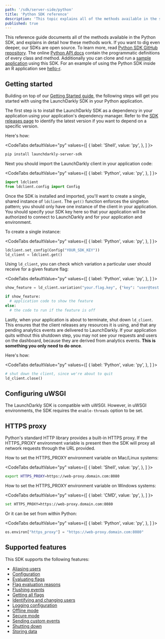 ```yaml
---
path: '/sdk/server-side/python'
title: 'Python SDK reference'
description: 'This topic explains all of the methods available in the server-side Python SDK, with detail about how they work.'
published: true
---
```


This reference guide documents all of the methods available in the Python SDK, and explains in detail how these methods work. If you want to dig even deeper, our SDKs are open source. To learn more, read [Python SDK GitHub repository](https://github.com/launchdarkly/python-server-sdk). The online [Python API docs](https://launchdarkly-python-sdk.readthedocs.io/) contain the programmatic definitions of every class and method. Additionally you can clone and run a [sample application](https://github.com/launchdarkly/hello-python) using this SDK. For an example of using the Python SDK inside an R application see [hello-r](https://github.com/launchdarkly/hello-r).

## Getting started

Building on top of our [Getting Started guide](/home/getting-started), the following steps will get you started with using the LaunchDarkly SDK in your Python application.

The first step is to install the LaunchDarkly SDK as a dependency in your application using your application's dependency manager. Refer to the [SDK releases page](https://github.com/launchdarkly/python-server-sdk/releases) to identify the latest version if you want to depend on a specific version.

Here's how:

<CodeTabs
  defaultValue="py"
  values={[
    { label: 'Shell', value: 'py', },
  ]
}>
<CodeTabItem value="py">

```bash
pip install launchdarkly-server-sdk
```

</CodeTabItem>
</CodeTabs>

Next you should import the LaunchDarkly client in your application code:

<CodeTabs
  defaultValue="py"
  values={[
    { label: 'Python', value: 'py', },
  ]
}>
<CodeTabItem value="py">

```py
import ldclient
from ldclient.config import Config
```

</CodeTabItem>
</CodeTabs>

Once the SDK is installed and imported, you'll want to create a single, shared instance of `ldclient`. The `get()` function enforces the singleton pattern; you should only have one instance of the client in your application. You should specify your SDK key here so that your application will be authorized to connect to LaunchDarkly and for your application and environment.

To create a single instance:

<CodeTabs
  defaultValue="py"
  values={[
    { label: 'Python', value: 'py', },
  ]
}>
<CodeTabItem value="py">

```py
ldclient.set_config(Config("YOUR_SDK_KEY"))
ld_client = ldclient.get()
```

</CodeTabItem>
</CodeTabs>

Using `ld_client`, you can check which variation a particular user should receive for a given feature flag:

<CodeTabs
  defaultValue="py"
  values={[
    { label: 'Python', value: 'py', },
  ]
}>
<CodeTabItem value="py">

```py
show_feature = ld_client.variation("your.flag.key", {"key": "user@test.com"}, False)

if show_feature:
  # application code to show the feature
else:
  # the code to run if the feature is off
```

</CodeTabItem>
</CodeTabs>

Lastly, when your application is about to terminate, shut down `ld_client`. This ensures that the client releases any resources it is using, and that any pending analytics events are delivered to LaunchDarkly. If your application quits without this shutdown step, you may not see your requests and users on the dashboard, because they are derived from analytics events. **This is something you only need to do once**.

Here's how:

<CodeTabs
  defaultValue="py"
  values={[
    { label: 'Python', value: 'py', },
  ]
}>
<CodeTabItem value="py">

```py
# shut down the client, since we're about to quit
ld_client.close()
```

</CodeTabItem>
</CodeTabs>

## Configuring uWSGI

The LaunchDarkly SDK is compatible with uWSGI. However, in uWSGI environments, the SDK requires the `enable-threads` option to be set.

## HTTPS proxy

Python's standard HTTP library provides a built-in HTTPS proxy. If the HTTPS_PROXY environment variable is present then the SDK will proxy all network requests through the URL provided.

How to set the HTTPS_PROXY environment variable on Mac/Linux systems:

<CodeTabs
  defaultValue="py"
  values={[
    { label: 'Shell', value: 'py', },
  ]
}>
<CodeTabItem value="py">

```bash
export HTTPS_PROXY=https://web-proxy.domain.com:8080
```

</CodeTabItem>
</CodeTabs>

How to set the HTTPS_PROXY environment variable on Windows systems:

<CodeTabs
  defaultValue="py"
  values={[
    { label: 'CMD', value: 'py', },
  ]
}>
<CodeTabItem value="py">

```bash
set HTTPS_PROXY=https://web-proxy.domain.com:8080
```

</CodeTabItem>
</CodeTabs>

Or it can be set from within Python:

<CodeTabs
  defaultValue="py"
  values={[
    { label: 'Python', value: 'py', },
  ]
}>
<CodeTabItem value="py">

```py
os.environ["https_proxy"] = "https://web-proxy.domain.com:8080"
```

</CodeTabItem>
</CodeTabs>

## Supported features

This SDK supports the following features:

* [Aliasing users](/sdk/features/aliasing-users#python)
* [Configuration](/sdk/features/config#python)
* [Evaluating flags](/sdk/features/evaluating#python)
* [Flag evaluation reasons](/sdk/features/evaluation-reasons#python)
* [Flushing events](/sdk/features/flush#python)
* [Getting all flags](/sdk/features/all-flags#python)
* [Identifying and changing users](/sdk/features/identify#python)
* [Logging configuration](/sdk/features/logging#python)
* [Offline mode](/sdk/features/offline-mode#python)
* [Secure mode](/sdk/features/secure-mode#python)
* [Sending custom events](/sdk/features/events#python)
* [Shutting down](/sdk/features/shutdown#python)
* [Storing data](/sdk/features/storing-data#python)
